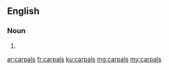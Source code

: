 ==English==

===Noun===
{{head|en|plural}}

# {{plural of|carpal|lang=en}}

[[ar:carpals]]
[[fr:carpals]]
[[ku:carpals]]
[[mg:carpals]]
[[my:carpals]]
